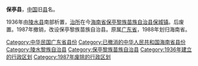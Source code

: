 {{otheruses|subject=中国海南历史上的一个行政区划|other=中国海南省下辖的一个自治县|保亭黎族苗族自治县}}
'''保亭县'''，[[中国|中国]]旧[[县|县]]名。

1936年由[[陵水县|陵水县]]南部析置，[[治所|治所]]在今[[海南省|海南省]][[保亭黎族苗族自治县|保亭黎族苗族自治县]][[保城镇|保城镇]]。后废置。1987年撤销，改设保亭黎族苗族自治县。原属[[广东省|广东省]]，1988年划归海南省。

{{中華民國海南特別行政區行政區劃}}
{{海南行政区划小作品}}
{{DEFAULTSORT:B}}
[[Category:中华民国广东省县份|Category:中华民国广东省县份]]
[[Category:已撤消的中华人民共和国海南省县份|Category:已撤消的中华人民共和国海南省县份]]
[[Category:陵水黎族自治县|Category:陵水黎族自治县]]
[[Category:保亭黎族苗族自治县|Category:保亭黎族苗族自治县]]
[[Category:1936年建立的行政区划|Category:1936年建立的行政区划]]
[[Category:1987年废除的行政区划|Category:1987年废除的行政区划]]